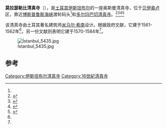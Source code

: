 {{Infobox religious building
|building_name         =莫拉瑟勒比清真寺<br/><small>({{lang|tr|Molla Çelebi Camii}})
|image                 = Findikli Molla Celebi Camii - January 2011 - 01.jpg
|image_size            = 250px
|map_type              = Turkey
|map_size              = 250
|coordinates           = {{coord|41.0321|28.9906|region:TR|display=inline,title}}
|religious_affiliation = [[伊斯兰教|伊斯兰教]]
|location        = [[土耳其|土耳其]][[伊斯坦布尔|伊斯坦布尔]]
|district              = [[贝伊奥卢|贝伊奥卢]]
|architect             = [[米马尔·希南|米马尔·希南]]
|architecture_type     = 清真寺
|architecture_style    =  奥斯曼
|groundbreaking        = 1570
|year_completed        =  1584
|minaret_quantity      =  1
}}
'''莫拉瑟勒比清真寺'''（{{lang-tr|Molla Çelebi Camii}}），是[[土耳其|土耳其]][[伊斯坦布尔|伊斯坦布尔]]的一座奥斯曼清真寺，位于[[贝伊奥卢|贝伊奥卢]]区，靠近[[博斯普鲁斯海峡|博斯普鲁斯海峡]]渡轮码头<ref name=Gov/>和[[多尔玛巴切清真寺|多尔玛巴切清真寺]]。<ref name=Gov>{{Cite web|url=http://www.ibb.gov.tr/sites/ks/en-US/1-Places-To-Go/mosques/Pages/molla-celebi-mosque.aspx|title=Molla Celebi Mosque|accessdate=6 October 2012|publisher=Istanbul Metropolitan Municipality Government of Tureky|archive-url=https://web.archive.org/web/20120517220014/http://www.ibb.gov.tr/sites/ks/en-US/1-Places-To-Go/mosques/Pages/molla-celebi-mosque.aspx|archive-date=2012-05-17|dead-url=yes}}</ref><ref name=Lonely>{{Cite web|url=http://www.lonelyplanet.com/travelblogs/1016/157179/Daily+Wanderlust%3A+Molla-Celebi+Mosque+in+Istanbul?destId=360887|title=Daily Wanderlust: Molla-Celebi Mosque in Istanbul|accessdate=6 October 2012|publisher=Lonely planet|archive-date=2013-04-19|archive-url=https://archive.today/20130419013309/http://www.lonelyplanet.com/travelblogs/1016/157179/Daily+Wanderlust:+Molla-Celebi+Mosque+in+Istanbul?destId=360887|dead-url=yes}}</ref><ref name=Arch>{{Cite web|url=http://archnet.org/library/sites/one-site.jsp?site_id=14032|title=Molla Çelebi Mosque|accessdate=6 October 2012|publisher=ArchNet Digital Library|deadurl=yes|archiveurl=https://web.archive.org/web/20130121125743/http://archnet.org/library/sites/one-site.jsp?site_id=14032|archivedate=2013-01-21}}</ref><ref name= "Freely 2011">{{cite book|last=Freely|first=John|title=A History of Ottoman Architecture|url=https://books.google.com/books?id=vgp46TUFK7wC&pg=PA300&lpg=PA300&dq=Molla+%C3%87elebi+Mosque&source=bl&ots=ih_yu-_LiJ&sig=CzgeVkCAHpR4xCANqoTUlMfCiS0&hl=en&sa=X&ei=aslwUJmOBcOFiAKcn4Eo&ved=0CDAQ6AEwAA#v=onepage&q=Molla%20%C3%87elebi%20Mosque&f=false|accessdate=6 October 2012|year=2011|publisher=WIT Press|isbn=9781845645069|page=300|archive-date=2017-02-16|archive-url=https://web.archive.org/web/20170216124607/https://books.google.com/books?id=vgp46TUFK7wC&pg=PA300&lpg=PA300&dq=Molla+%C3%87elebi+Mosque&source=bl&ots=ih_yu-_LiJ&sig=CzgeVkCAHpR4xCANqoTUlMfCiS0&hl=en&sa=X&ei=aslwUJmOBcOFiAKcn4Eo&ved=0CDAQ6AEwAA#v=onepage&q=Molla%20%C3%87elebi%20Mosque&f=false|dead-url=no}}</ref>

该清真寺由土耳其著名建筑师[[米马尔·希南|米马尔·希南]]设计。根据政府文献，它建于1561-1562年<ref name=Gov/>，另一份文献则表明它建于1570-1584年<ref name=Arch/>。
 
[[File:İstanbul_5435.jpg|thumb]]

== 参考 ==
{{reflist}}
{{土耳其清真寺}}

[[Category:伊斯坦布尔清真寺|Category:伊斯坦布尔清真寺]]
[[Category:16世紀清真寺|Category:16世紀清真寺]]